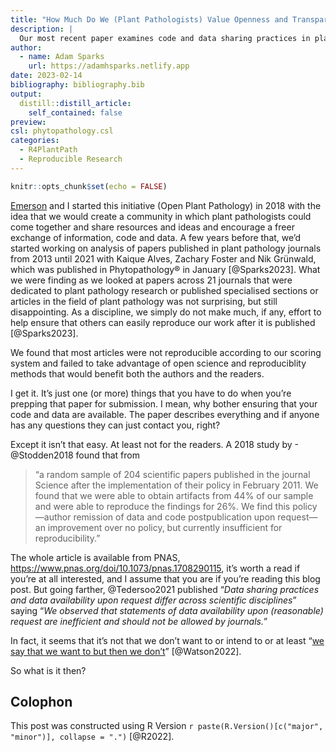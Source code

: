 ```yaml
---
title: "How Much Do We (Plant Pathologists) Value Openness and Transparency?"
description: |
  Our most recent paper examines code and data sharing practices in plant pathology and shares some ideas for what we can do to improve.
author:
  - name: Adam Sparks
    url: https://adamhsparks.netlify.app
date: 2023-02-14
bibliography: bibliography.bib
output:
  distill::distill_article:
    self_contained: false
preview: 
csl: phytopathology.csl
categories: 
  - R4PlantPath
  - Reproducible Research
---
```



```r
knitr::opts_chunk$set(echo = FALSE)
```

[Emerson](https://emersondelponte.netlify.app) and I started this initiative (Open Plant Pathology) in 2018 with the idea that we would create a community in which plant pathologists could come together and share resources and ideas and encourage a freer exchange of information, code and data.
A few years before that, we'd started working on analysis of papers published in plant pathology journals from 2013 until 2021 with Kaique Alves, Zachary Foster and Nik Grünwald, which was published in Phytopathology® in January [@Sparks2023].
What we were finding as we looked at papers across 21 journals that were dedicated to plant pathology research or published specialised sections or articles in the field of plant pathology was not surprising, but still disappointing.
As a discipline, we simply do not make much, if any, effort to help ensure that others can easily reproduce our work after it is published [@Sparks2023].

We found that most articles were not reproducible according to our scoring system and failed to take advantage of open science and reproduciblity methods that would benefit both the authors and the readers.

<!-- Insert Figure 1 from Sparks et al. 2023 here -->

I get it.
It's just one (or more) things that you have to do when you're prepping that paper for submission.
I mean, why bother ensuring that your code and data are available.
The paper describes everything and if anyone has any questions they can just contact you, right?

Except it isn't that easy.
At least not for the readers.
A 2018 study by -@Stodden2018 found that from 

> "a random sample of 204 scientific papers published in the journal Science after the implementation of their policy in February 2011. We found that we were able to obtain artifacts from 44% of our sample and were able to reproduce the findings for 26%. We find this policy—author remission of data and code postpublication upon request—an improvement over no policy, but currently insufficient for reproducibility."

The whole article is available from PNAS, <https://www.pnas.org/doi/10.1073/pnas.1708290115>, it's worth a read if you're at all interested, and I assume that you are if you're reading this blog post.
But going farther, @Tedersoo2021 published "_Data sharing practices and data availability upon request differ across scientific disciplines_" saying "_We observed that statements of data availability upon (reasonable) request are inefficient and should not be allowed by journals._"

In fact, it seems that it's not that we don't want to or intend to or at least "[we say that we want to but then we don't](https://www.nature.com/articles/d41586-022-01692-1)" [@Watson2022].

So what is it then?

## Colophon

This post was constructed using R Version ```r paste(R.Version()[c("major", "minor")], collapse = ".")``` [@R2022].

